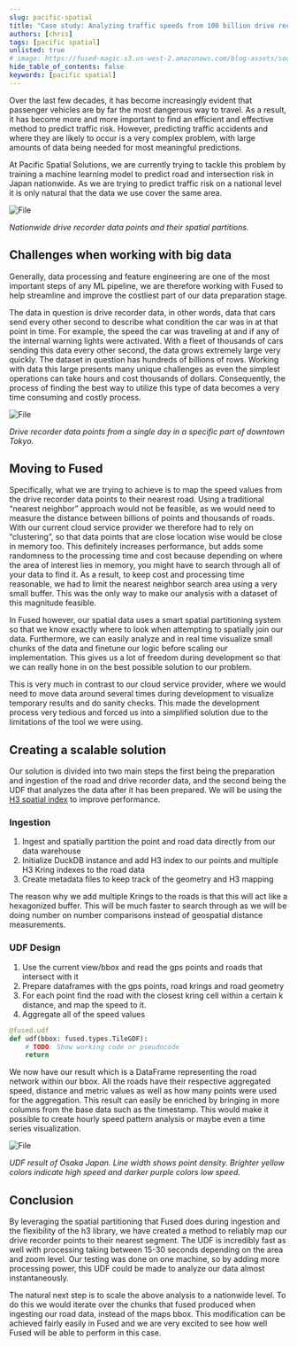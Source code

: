 ```yaml
---
slug: pacific-spatial
title: "Case study: Analyzing traffic speeds from 100 billion drive records"
authors: [chris]
tags: [pacific spatial]
unlisted: true
# image: https://fused-magic.s3.us-west-2.amazonaws.com/blog-assets/social_jennings.png
hide_table_of_contents: false
keywords: [pacific spatial]
---
```


Over the last few decades, it has become increasingly evident that passenger vehicles are by far the most dangerous way to travel. As a result, it has become more and more important to find an efficient and effective method to predict traffic risk. However, predicting traffic accidents and where they are likely to occur is a very complex problem, with large amounts of data being needed for most meaningful predictions.

At Pacific Spatial Solutions, we are currently trying to tackle this problem by training a machine learning model to predict road and intersection risk in Japan nationwide. As we are trying to predict traffic risk on a national level it is only natural that the data we use cover the same area.




<div style={{textAlign: 'center'}}>
<img src={Image1} alt="File" style={{}} />
</div>

_Nationwide drive recorder data points and their spatial partitions._

## Challenges when working with big data

Generally, data processing and feature engineering are one of the most important steps of any ML pipeline, we are therefore working with Fused to help streamline and improve the costliest part of our data preparation stage.

The data in question is drive recorder data, in other words, data that cars send every other second to describe what condition the car was in at that point in time. For example, the speed the car was traveling at and if any of the internal warning lights were activated. With a fleet of thousands of cars sending this data every other second, the data grows extremely large very quickly. The dataset in question has hundreds of billions of rows. Working with data this large presents many unique challenges as even the simplest operations can take hours and cost thousands of dollars. Consequently, the process of finding the best way to utilize this type of data becomes a very time consuming and costly process.


<div style={{textAlign: 'center'}}>
<img src={Image2} alt="File" style={{}} />
</div>

_Drive recorder data points from a single day in a specific part of downtown Tokyo._

## Moving to Fused
Specifically, what we are trying to achieve is to map the speed values from the drive recorder data points to their nearest road. Using a traditional “nearest neighbor” approach would not be feasible, as we would need to measure the distance between billions of points and thousands of roads.
With our current cloud service provider we therefore had to rely on “clustering”, so that data points that are close location wise would be close in memory too. This definitely increases performance, but adds some randomness to the processing time and cost because depending on where the area of interest lies in memory, you might have to search through all of your data to find it. As a result, to keep cost and processing time reasonable, we had to limit the nearest neighbor search area using a very small buffer. This was the only way to make our analysis with a dataset of this magnitude feasible.

In Fused however, our spatial data uses a smart spatial partitioning system so that we know exactly where to look when attempting to spatially join our data. Furthermore, we can easily analyze and in real time visualize small chunks of the data and finetune our logic before scaling our implementation. This gives us a lot of freedom during development so that we can really hone in on the best possible solution to our problem.

This is very much in contrast to our cloud service provider, where we would need to move data around several times during development to visualize temporary results and do sanity checks. This made the development process very tedious and forced us into a simplified solution due to the limitations of the tool we were using.


## Creating a scalable solution
Our solution is divided into two main steps the first being the preparation and ingestion of the road and drive recorder data, and the second being the UDF that analyzes the data after it has been prepared. We will be using the [H3 spatial index](https://h3geo.org/) to improve performance.

### Ingestion
1. Ingest and spatially partition the point and road data directly from our data warehouse
2. Initialize DuckDB instance and add H3 index to our points and multiple H3 Kring indexes to the road data
3. Create metadata files to keep track of the geometry and H3 mapping

The reason why we add multiple Krings to the roads is that this will act like a hexagonized buffer. This will be much faster to search through as we will be doing number on number comparisons instead of geospatial distance measurements.

### UDF Design
1. Use the current view/bbox and read the gps points and roads that intersect with it
2. Prepare dataframes with the gps points, road krings and road geometry
3. For each point find the road with the closest kring cell within a certain k distance, and map the speed to it.
4. Aggregate all of the speed values

```python showLineNumbers
@fused.udf
def udf(bbox: fused.types.TileGDF):
    # TODO: Show working code or pseudocode
    return
```

We now have our result which is a DataFrame representing the road network within our bbox. All the roads have their respective aggregated speed, distance and metric values as well as how many points were used for the aggregation. This result can easily be enriched by bringing in more columns from the base data such as the timestamp. This would make it possible to create hourly speed pattern analysis or maybe even a time series visualization.


<div style={{textAlign: 'center'}}>
<img src={Image3} alt="File" style={{}} />
</div>

_UDF result of Osaka Japan. Line width shows point density. Brighter yellow colors indicate high speed and darker purple colors low speed._


## Conclusion

By leveraging the spatial partitioning that Fused does during ingestion and the flexibility of the h3 library, we have created a method to reliably map our drive recorder points to their nearest segment. The UDF is incredibly fast as well with processing taking between 15-30 seconds depending on the area and zoom level. Our testing was done on one machine, so by adding more processing power, this UDF could be made to analyze our data almost instantaneously.

The natural next step is to scale the above analysis to a nationwide level. To do this we would iterate over the chunks that fused produced when ingesting our road data, instead of the maps bbox. This modification can be achieved fairly easily in Fused and we are very excited to see how well Fused will be able to perform in this case.
